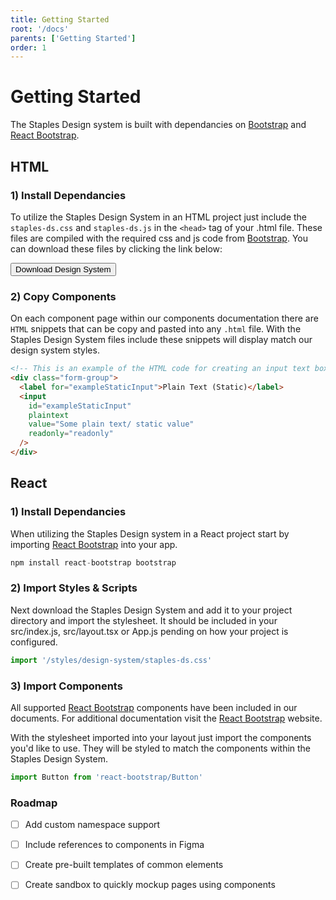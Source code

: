 ```yaml
---
title: Getting Started
root: '/docs'
parents: ['Getting Started']
order: 1
---
```




# Getting Started

The Staples Design system is built with dependancies on [Bootstrap](https://getbootstrap.com) and [React Bootstrap](https://react-bootstrap.github.io/).

## HTML

### 1) Install Dependancies

To utilize the Staples Design System in an HTML project just include the `staples-ds.css` and `staples-ds.js` in the `<head>` tag of your .html file.
These files are compiled with the required css and js code from [Bootstrap](https://getbootstrap.com). You can download these files by clicking the link below:

<Button href="#">Download Design System</Button>

### 2) Copy Components

On each component page within our components documentation there are `HTML` snippets that can be copy and pasted into any `.html` file. With the Staples Design System files include these snippets will display match 
our design system styles.

```HTML
<!-- This is an example of the HTML code for creating an input text box -->
<div class="form-group">
  <label for="exampleStaticInput">Plain Text (Static)</label>
  <input
    id="exampleStaticInput"
    plaintext
    value="Some plain text/ static value"
    readonly="readonly"
  />
</div>
```

## React

### 1) Install Dependancies

When utilizing the Staples Design system in a React project start by importing [React Bootstrap](https://react-bootstrap.github.io/) into your app.

```javascript
npm install react-bootstrap bootstrap
```

### 2) Import Styles & Scripts

Next download the Staples Design System and add it to your project directory and import the stylesheet. It should be included in your src/index.js, src/layout.tsx or App.js pending on how your project is configured.

```javascript
import '/styles/design-system/staples-ds.css'
```

### 3) Import Components

All supported [React Bootstrap](https://react-bootstrap.github.io/) components have been included in our documents. For additional documentation visit the [React Bootstrap](https://react-bootstrap.github.io/) website. 

With the stylesheet imported into your layout just import the components you'd like to use. They will be styled to match the components within the Staples Design System.

```javascript
import Button from 'react-bootstrap/Button'
```

### Roadmap

- [ ] Add custom namespace support
- [ ] Include references to components in Figma
- [ ] Create pre-built templates of common elements
- [ ] Create sandbox to quickly mockup pages using components

